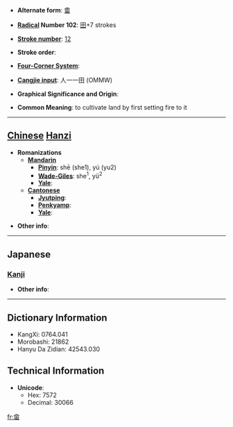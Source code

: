 * '''Alternate form''': [[畬]]

* '''[[Wiktionary:Chinese radical index| Radical]] Number 102''': [[Wiktionary:Chinese radical index 田|田]]+7 strokes

* '''[[Wiktionary:Chinese total strokes index|Stroke number]]''': [[Wiktionary:Chinese total strokes index 12|12]]

* '''Stroke order''': 

* '''[[Wiktionary:Chinese four corner index|Four-Corner System]]''': 

* '''[[Wiktionary:Chinese Cangjie index|Cangjie input]]''': 人一一田 (OMMW)

* '''Graphical Significance and Origin''': 

* '''Common Meaning''': to cultivate land by first setting fire to it

----

== [[Chinese]] [[Hanzi]] ==

* '''Romanizations'''
** '''[[Mandarin]]'''
*** '''[[Pinyin]]''': shē (she1), yú (yu2)
*** '''[[Wade-Giles]]''': she<sup>1</sup>, yü<sup>2</sup>
*** '''[[Yale]]''': 
** '''[[Cantonese]]'''
*** '''[[Jyutping]]''':
*** '''[[Penkyamp]]''': 
*** '''[[Yale]]''': 

* '''Other info''': 

----

==Japanese==
===[[Kanji]]===
{{kanji|on readings=[[よ]] (yo), [[しゃ]] (sha)|kun readings=[[あらた]] (arata), [[やきた]] (yakita)}}

* '''Other info''':  

----

== Dictionary Information ==

* KangXi: 0764.041
* Morobashi: 21862
* Hanyu Da Zidian: 42543.030

== Technical Information ==

* '''Unicode''':
** Hex: 7572
** Decimal: 30066

[[fr:畲]]